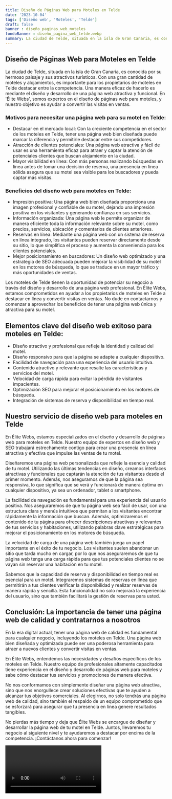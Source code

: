 ```yaml
---
title: Diseño de Páginas Web para Moteles en Telde
date: '2023-10-04'
tags: ['Diseño web', 'Moteles', 'Telde']
draft: false
banner : diseño_paginas_web_moteles
fondoBanner : diseño_pagina_web_telde.webp
summary: La ciudad de Telde, situada en la isla de Gran Canaria, es conocida por su hermoso paisaje y sus atractivos turísticos. Con una gran cantidad de moteles y alojamientos, es importante para los propietarios de moteles en Telde destacar entre la competencia. Una manera eficaz de hacerlo es mediante el diseño y desarrollo de una página web atractiva y funcional. En 'Élite Webs', somos expertos en el diseño de páginas web para moteles, y nuestro objetivo es ayudar a convertir las visitas en ventas.
---
```


## Diseño de Páginas Web para Moteles en Telde

La ciudad de Telde, situada en la isla de Gran Canaria, es conocida por su hermoso paisaje y sus atractivos turísticos. Con una gran cantidad de moteles y alojamientos, es importante para los propietarios de moteles en Telde destacar entre la competencia. Una manera eficaz de hacerlo es mediante el diseño y desarrollo de una página web atractiva y funcional. En 'Élite Webs', somos expertos en el diseño de páginas web para moteles, y nuestro objetivo es ayudar a convertir las visitas en ventas.

### Motivos para necesitar una página web para su motel en Telde:

- Destacar en el mercado local: Con la creciente competencia en el sector de los moteles en Telde, tener una página web bien diseñada puede marcar la diferencia y permitirle destacar entre sus competidores.
- Atracción de clientes potenciales: Una página web atractiva y fácil de usar es una herramienta eficaz para atraer y captar la atención de potenciales clientes que buscan alojamiento en la ciudad.
- Mayor visibilidad en línea: Con más personas realizando búsquedas en línea antes de tomar una decisión de reserva, una presencia en línea sólida asegura que su motel sea visible para los buscadores y pueda captar más visitas.

### Beneficios del diseño web para moteles en Telde:

- Impresión positiva: Una página web bien diseñada proporciona una imagen profesional y confiable de su motel, dejando una impresión positiva en los visitantes y generando confianza en sus servicios.
- Información organizada: Una página web le permite organizar de manera eficiente toda la información relevante sobre su motel, como precios, servicios, ubicación y comentarios de clientes anteriores.
- Reservas en línea: Mediante una página web con un sistema de reserva en línea integrado, los visitantes pueden reservar directamente desde su sitio, lo que simplifica el proceso y aumenta la conveniencia para los clientes potenciales.
- Mejor posicionamiento en buscadores: Un diseño web optimizado y una estrategia de SEO adecuada pueden mejorar la visibilidad de su motel en los motores de búsqueda, lo que se traduce en un mayor tráfico y más oportunidades de ventas.
   
Los moteles de Telde tienen la oportunidad de potenciar su negocio a través del diseño y desarrollo de una página web profesional. En Élite Webs, estamos comprometidos en ayudar a los propietarios de moteles en Telde a destacar en línea y convertir visitas en ventas. No dude en contactarnos y comenzar a aprovechar los beneficios de tener una página web única y atractiva para su motel.

<GifSeo />

<Cta />

## Elementos clave del diseño web exitoso para moteles en Telde:

- Diseño atractivo y profesional que refleje la identidad y calidad del motel.
- Diseño responsivo para que la página se adapte a cualquier dispositivo.
- Facilidad de navegación para una experiencia del usuario intuitiva.
- Contenido atractivo y relevante que resalte las características y servicios del motel.
- Velocidad de carga rápida para evitar la pérdida de visitantes impacientes.
- Optimización SEO para mejorar el posicionamiento en los motores de búsqueda.
- Integración de sistemas de reserva y disponibilidad en tiempo real.

## Nuestro servicio de diseño web para moteles en Telde

En Élite Webs, estamos especializados en el diseño y desarrollo de páginas web para moteles en Telde. Nuestro equipo de expertos en diseño web y SEO trabajará estrechamente contigo para crear una presencia en línea atractiva y efectiva que impulse las ventas de tu motel.

Diseñaremos una página web personalizada que refleje la esencia y calidad de tu motel. Utilizando las últimas tendencias en diseño, creamos interfaces atractivas y funcionales que captarán la atención de tus visitantes desde el primer momento. Además, nos aseguramos de que la página sea responsiva, lo que significa que se verá y funcionará de manera óptima en cualquier dispositivo, ya sea un ordenador, tablet o smartphone.

La facilidad de navegación es fundamental para una experiencia del usuario positiva. Nos aseguraremos de que tu página web sea fácil de usar, con una estructura clara y menús intuitivos que permitan a los visitantes encontrar rápidamente la información que buscan. Además, optimizaremos el contenido de tu página para ofrecer descripciones atractivas y relevantes de tus servicios y habitaciones, utilizando palabras clave estratégicas para mejorar el posicionamiento en los motores de búsqueda.

La velocidad de carga de una página web también juega un papel importante en el éxito de tu negocio. Los visitantes suelen abandonar un sitio que tarda mucho en cargar, por lo que nos aseguraremos de que tu página web tenga una carga rápida para que tus potenciales clientes no se vayan sin reservar una habitación en tu motel.

Sabemos que la capacidad de reserva y disponibilidad en tiempo real es esencial para un motel. Integraremos sistemas de reservas en línea que permitirán a tus clientes verificar la disponibilidad y realizar reservas de manera rápida y sencilla. Esta funcionalidad no solo mejorará la experiencia del usuario, sino que también facilitará la gestión de reservas para usted.

## Conclusión: La importancia de tener una página web de calidad y contratarnos a nosotros

En la era digital actual, tener una página web de calidad es fundamental para cualquier negocio, incluyendo los moteles en Telde. Una página web bien diseñada y optimizada puede ser una poderosa herramienta para atraer a nuevos clientes y convertir visitas en ventas.

En Élite Webs, entendemos las necesidades y desafíos específicos de los moteles en Telde. Nuestro equipo de profesionales altamente capacitados tiene experiencia en el diseño y desarrollo de páginas web para moteles y sabe cómo destacar tus servicios y promociones de manera efectiva.

No nos conformamos con simplemente diseñar una página web atractiva, sino que nos enorgullece crear soluciones efectivas que te ayuden a alcanzar tus objetivos comerciales. Al elegirnos, no solo tendrás una página web de calidad, sino también el respaldo de un equipo comprometido que se esforzará para asegurar que tu presencia en línea genere resultados tangibles.

No pierdas más tiempo y deja que Élite Webs se encargue de diseñar y desarrollar la página web de tu motel en Telde. Juntos, llevaremos tu negocio al siguiente nivel y te ayudaremos a destacar por encima de la competencia. ¡Contáctanos ahora para comenzar!

<Video />

<CtaBot job='Moteles' city='Telde'/>

<Gmaps query='Telde+españa+maps' />